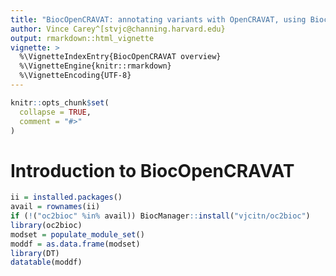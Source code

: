 ```yaml
---
title: "BiocOpenCRAVAT: annotating variants with OpenCRAVAT, using Bioconductor"
author: Vince Carey^[stvjc@channing.harvard.edu}
output: rmarkdown::html_vignette
vignette: >
  %\VignetteIndexEntry{BiocOpenCRAVAT overview}
  %\VignetteEngine{knitr::rmarkdown}
  %\VignetteEncoding{UTF-8}
---
```



```r
knitr::opts_chunk$set(
  collapse = TRUE,
  comment = "#>"
)
```

# Introduction to BiocOpenCRAVAT

```r
ii = installed.packages()
avail = rownames(ii)
if (!("oc2bioc" %in% avail)) BiocManager::install("vjcitn/oc2bioc")
library(oc2bioc)
modset = populate_module_set()
moddf = as.data.frame(modset)
library(DT)
datatable(moddf)
```
